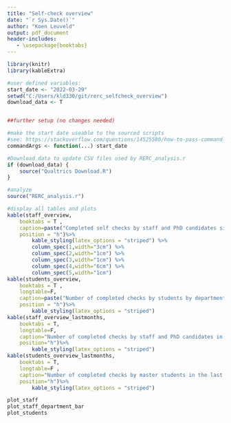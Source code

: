 ```yaml
---
title: "Self-check overview"
date: "`r Sys.Date()`"
author: "Koen Leuveld"
output: pdf_document
header-includes:
   - \usepackage{booktabs}
---
```


<!-- 
Self Check overview
Author: Koen Leuveld

This file compiles data from from the self check of VU-FSS Research Ethics Review Committee into an overview document.
The data is downloaded from qualtrics by Qualtrics Download.R and processed by RERC_analysis.R

-->


```r
library(knitr)
library(kableExtra)

#user defined variables:
start_date <- "2022-03-29"
setwd("C:/Users/kld330/git/rerc_selfcheck_overview")
download_data <- T


##further setup (no changes needed)

#make the start date useable to the sourced scripts
#see: https://stackoverflow.com/questions/14525580/how-to-pass-command-line-arguments-when-calling-source-on-an-r-file-within-ano
commandArgs <- function(...) start_date

#Download data to update CSV files used by RERC_analysis.r
if (download_data) {
	source("Qualtrics Download.R") 
}

#analyze
source("RERC_analysis.r")
```

```r
#display all tables and plots
kable(staff_overview,
	booktabs = T ,
	caption=paste("Completed self checks by staff and PhD candidates since ",start_date, sep="", collapse=NULL),
	position = "h")%>%
		kable_styling(latex_options = "striped") %>%
		column_spec(1,width="3cm") %>%
		column_spec(2,width="1cm") %>%
		column_spec(3,width="1cm") %>%
		column_spec(4,width="6cm") %>%
		column_spec(5,width="1cm") 
kable(students_overview, 
	booktabs = T ,
	longtable=F,
	caption=paste("Number of completed checks by students by department since ",start_date, sep="", collapse=NULL),
	position = "h")%>%
		kable_styling(latex_options = "striped") 
kable(staff_overview_lastmonths,
	booktabs = T, 
	longtable=F,
	caption="Number of completed checks by staff and PhD candidates in the last 12 months",
	position="h")%>%
		kable_styling(latex_options = "striped") 
kable(students_overview_lastmonths, 
	booktabs = T,
	longtable=F ,
	caption="Number of completed checks by master students in the last 12 months",
	position="h")%>%
		kable_styling(latex_options = "striped")
```

\clearpage

```r
plot_staff
plot_staff_department_bar
plot_students
```